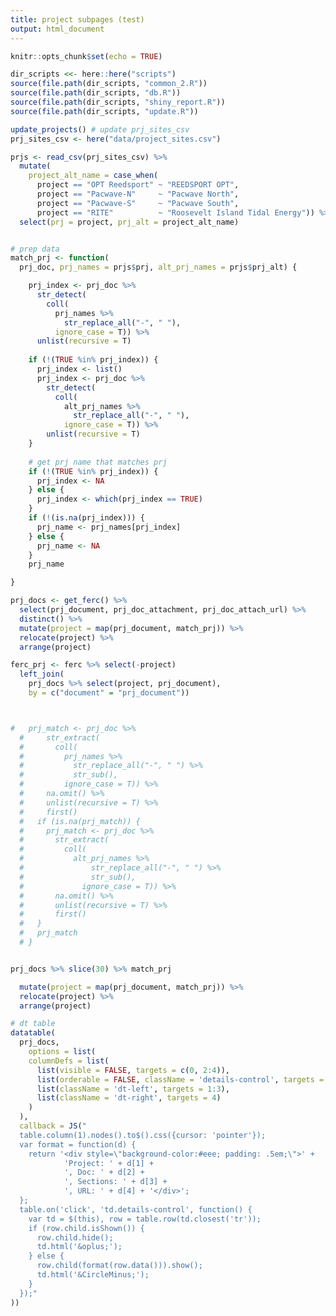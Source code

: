 ```yaml
---
title: project subpages (test)
output: html_document
---
```


```r
knitr::opts_chunk$set(echo = TRUE)
```

```r
dir_scripts <<- here::here("scripts")
source(file.path(dir_scripts, "common_2.R"))
source(file.path(dir_scripts, "db.R"))
source(file.path(dir_scripts, "shiny_report.R"))
source(file.path(dir_scripts, "update.R"))

update_projects() # update prj_sites_csv
prj_sites_csv <- here("data/project_sites.csv")

prjs <- read_csv(prj_sites_csv) %>% 
  mutate(
    project_alt_name = case_when(
      project == "OPT Reedsport" ~ "REEDSPORT OPT",
      project == "Pacwave-N"     ~ "Pacwave North",
      project == "Pacwave-S"     ~ "Pacwave South",
      project == "RITE"          ~ "Roosevelt Island Tidal Energy")) %>% 
  select(prj = project, prj_alt = project_alt_name)


# prep data
match_prj <- function(
  prj_doc, prj_names = prjs$prj, alt_prj_names = prjs$prj_alt) {

    prj_index <- prj_doc %>% 
      str_detect(
        coll(
          prj_names %>%
            str_replace_all("-", " "),
          ignore_case = T)) %>% 
      unlist(recursive = T)
    
    if (!(TRUE %in% prj_index)) {
      prj_index <- list()
      prj_index <- prj_doc %>% 
        str_detect(
          coll(
            alt_prj_names %>%
              str_replace_all("-", " "),
            ignore_case = T)) %>% 
        unlist(recursive = T)
    }
    
    # get prj name that matches prj
    if (!(TRUE %in% prj_index)) {
      prj_index <- NA
    } else {
      prj_index <- which(prj_index == TRUE)
    }
    if (!(is.na(prj_index))) {
      prj_name <- prj_names[prj_index]
    } else {
      prj_name <- NA
    }
    prj_name

}

prj_docs <- get_ferc() %>%
  select(prj_document, prj_doc_attachment, prj_doc_attach_url) %>% 
  distinct() %>% 
  mutate(project = map(prj_document, match_prj)) %>% 
  relocate(project) %>% 
  arrange(project)

ferc_prj <- ferc %>% select(-project)
  left_join(
    prj_docs %>% select(project, prj_document), 
    by = c("document" = "prj_document"))




```


```r
#   prj_match <- prj_doc %>%
  #     str_extract(
  #       coll(
  #         prj_names %>%
  #           str_replace_all("-", " ") %>%
  #           str_sub(),
  #         ignore_case = T)) %>%
  #     na.omit() %>%
  #     unlist(recursive = T) %>%
  #     first()
  #   if (is.na(prj_match)) {
  #     prj_match <- prj_doc %>%
  #       str_extract(
  #         coll(
  #           alt_prj_names %>%
  #               str_replace_all("-", " ") %>%
  #               str_sub(),
  #             ignore_case = T)) %>%
  #       na.omit() %>%
  #       unlist(recursive = T) %>%
  #       first()
  #   }
  #   prj_match
  # }


prj_docs %>% slice(30) %>% match_prj

  mutate(project = map(prj_document, match_prj)) %>% 
  relocate(project) %>% 
  arrange(project)

```

```r

# dt table
datatable(
  prj_docs,
    options = list(
    columnDefs = list(
      list(visible = FALSE, targets = c(0, 2:4)),
      list(orderable = FALSE, className = 'details-control', targets = 1),
      list(className = 'dt-left', targets = 1:3),
      list(className = 'dt-right', targets = 4)
    )
  ),
  callback = JS("
  table.column(1).nodes().to$().css({cursor: 'pointer'});
  var format = function(d) {
    return '<div style=\"background-color:#eee; padding: .5em;\">' + 
            'Project: ' + d[1] + 
            ', Doc: ' + d[2] + 
            ', Sections: ' + d[3] + 
            ', URL: ' + d[4] + '</div>';
  };
  table.on('click', 'td.details-control', function() {
    var td = $(this), row = table.row(td.closest('tr'));
    if (row.child.isShown()) {
      row.child.hide();
      td.html('&oplus;');
    } else {
      row.child(format(row.data())).show();
      td.html('&CircleMinus;');
    }
  });"
)) 

```


